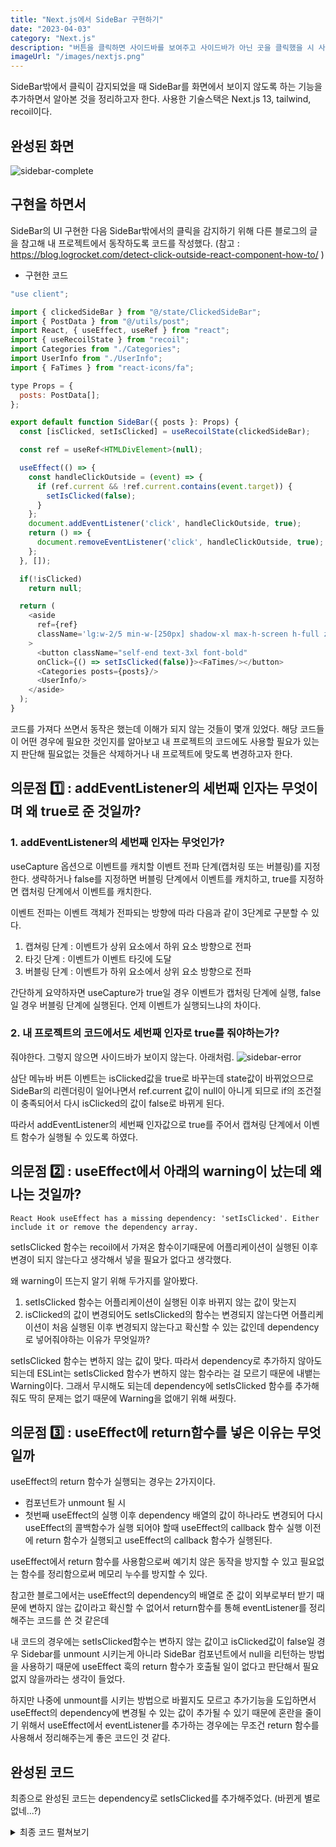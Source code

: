 ```yaml
---
title: "Next.js에서 SideBar 구현하기"
date: "2023-04-03"
category: "Next.js"
description: "버튼을 클릭하면 사이드바를 보여주고 사이드바가 아닌 곳을 클릭했을 시 사이드바를 화면에서 없애기"
imageUrl: "/images/nextjs.png"
---
```

SideBar밖에서 클릭이 감지되었을 때 SideBar를 화면에서 보이지 않도록 하는 기능을 추가하면서 알아본 것을 정리하고자 한다. 사용한 기술스택은 Next.js 13, tailwind, recoil이다. 

## 완성된 화면
![sidebar-complete](/images/sidebar-complete.gif)


## 구현을 하면서
SideBar의 UI 구현한 다음 SideBar밖에서의 클릭을 감지하기 위해 다른 블로그의 글을 참고해 내 프로젝트에서 동작하도록 코드를 작성했다.
(참고 : https://blog.logrocket.com/detect-click-outside-react-component-how-to/ ) 

- 구현한 코드 
```js
"use client";

import { clickedSideBar } from "@/state/ClickedSideBar";
import { PostData } from "@/utils/post";
import React, { useEffect, useRef } from "react";
import { useRecoilState } from "recoil";
import Categories from "./Categories";
import UserInfo from "./UserInfo";
import { FaTimes } from "react-icons/fa";

type Props = {
  posts: PostData[];
};

export default function SideBar({ posts }: Props) {
  const [isClicked, setIsClicked] = useRecoilState(clickedSideBar);

  const ref = useRef<HTMLDivElement>(null);

  useEffect(() => {
    const handleClickOutside = (event) => {
      if (ref.current && !ref.current.contains(event.target)) {
        setIsClicked(false);
      }
    };
    document.addEventListener('click', handleClickOutside, true);
    return () => {
      document.removeEventListener('click', handleClickOutside, true);
    };
  }, []);

  if(!isClicked)
    return null;

  return (
    <aside 
      ref={ref}
      className='lg:w-2/5 min-w-[250px] shadow-xl max-h-screen h-full z-30 fixed flex-col bg-bgMain p-2 mb-14 flex'
    >
      <button className="self-end text-3xl font-bold"
      onClick={() => setIsClicked(false)}><FaTimes/></button>
      <Categories posts={posts}/>
      <UserInfo/>
    </aside>
  );
}
```
코드를 가져다 쓰면서 동작은 했는데 이해가 되지 않는 것들이 몇개 있었다. 해당 코드들이 어떤 경우에 필요한 것인지를 알아보고 내 프로젝트의 코드에도 사용할 필요가 있는지 판단해 필요없는 것들은 삭제하거나 내 프로젝트에 맞도록 변경하고자 한다.  

## 의문점 1️⃣ : addEventListener의 세번째 인자는 무엇이며 왜 true로 준 것일까?

### 1. addEventListener의 세번째 인자는 무엇인가?

useCapture 옵션으로 이벤트를 캐치할 이벤트 전파 단계(캡처링 또는 버블링)를 지정한다. 생략하거나 false를 지정하면 버블링 단계에서 이벤트를 캐치하고, true를 지정하면 캡처링 단계에서 이벤트를 캐치한다. 

이벤트 전파는 이벤트 객체가 전파되는 방향에 따라 다음과 같이 3단계로 구분할 수 있다. 

1. 캡쳐링 단계 : 이벤트가 상위 요소에서 하위 요소 방향으로 전파
2. 타깃 단계 : 이벤트가 이벤트 타깃에 도달
3. 버블링 단계 : 이벤트가 하위 요소에서 상위 요소 방향으로 전파

간단하게 요약하자면 useCapture가 true일 경우 이벤트가 캡처링 단계에 실행, false일 경우 버블링 단계에 실행된다. 언제 이벤트가 실행되느냐의 차이다. 

### 2. 내 프로젝트의 코드에서도 세번째 인자로 true를 줘야하는가?

줘야한다. 그렇지 않으면 사이드바가 보이지 않는다. 아래처럼.
![sidebar-error](/images/sidebar-error.gif)

삼단 메뉴바 버튼 이벤트는 isClicked값을 true로 바꾸는데 state값이 바뀌었으므로 SideBar의 리렌더링이 일어나면서 ref.current 값이 null이 아니게 되므로 if의 조건절이 충족되어서 다시 isClicked의 값이 false로 바뀌게 된다. 

따라서 addEventListener의 세번째 인자값으로 true를 주어서 캡쳐링 단계에서 이벤트 함수가 실행될 수 있도록 하였다.  

## 의문점 2️⃣ : useEffect에서 아래의 warning이 났는데 왜 나는 것일까?

```
React Hook useEffect has a missing dependency: 'setIsClicked'. Either include it or remove the dependency array.

```

setIsClicked 함수는 recoil에서 가져온 함수이기때문에 어플리케이션이 실행된 이후 변경이 되지 않는다고 생각해서 넣을 필요가 없다고 생각했다.

왜 warning이 뜨는지 알기 위해 두가지를 알아봤다.

1. setIsClicked 함수는 어플리케이션이 실행된 이후 바뀌지 않는 값이 맞는지
2. isClicked의 값이 변경되어도 setIsClicked의 함수는 변경되지 않는다면 어플리케이션이 처음 실행된 이후 변경되지 않는다고 확신할 수 있는 값인데 dependency로 넣어줘야하는 이유가 무엇일까?

setIsClicked 함수는 변하지 않는 값이 맞다. 따라서 dependency로 추가하지 않아도 되는데 ESLint는 setIsClicked 함수가 변하지 않는 함수라는 걸 모르기 때문에 내뱉는 Warning이다. 그래서 무시해도 되는데 dependency에 setIsClicked 함수를 추가해줘도 딱히 문제는 없기 때문에 Warning을 없애기 위해 써줬다.

## 의문점 3️⃣ : useEffect에 return함수를 넣은 이유는 무엇일까

useEffect의 return 함수가 실행되는 경우는 2가지이다.

- 컴포넌트가 unmount 될 시 
- 첫번째 useEffect의 실행 이후 dependency 배열의 값이 하나라도 변경되어 다시 useEffect의 콜백함수가 실행 되어야 할때 useEffect의 callback 함수 실행 이전에 return 함수가 실행되고 useEffect의 callback 함수가 실행된다.

useEffect에서 return 함수를 사용함으로써 예기치 않은 동작을 방지할 수 있고 필요없는 함수를 정리함으로써 메모리 누수를 방지할 수 있다.

참고한 블로그에서는 useEffect의 dependency의 배열로 준 값이 외부로부터 받기 때문에 변하지 않는 값이라고 확신할 수 없어서 return함수를 통해 eventListener를 정리해주는 코드를 쓴 것 같은데 

내 코드의 경우에는 setIsClicked함수는 변하지 않는 값이고  isClicked값이 false일 경우 Sidebar를 unmount 시키는게 아니라 SideBar 컴포넌트에서 null을 리턴하는 방법을 사용하기 때문에 useEffect 훅의 return 함수가 호출될 일이 없다고 판단해서 필요없지 않을까라는 생각이 들었다.

하지만 나중에 unmount를 시키는 방법으로 바뀔지도 모르고 추가기능을 도입하면서 useEffect의 dependency에 변경될 수 있는 값이 추가될 수 있기 때문에 혼란을 줄이기 위해서 useEffect에서 eventListener를 추가하는 경우에는 무조건 return 함수를 사용해서 정리해주는게 좋은 코드인 것 같다.

## 완성된 코드
최종으로 완성된 코드는 dependency로 setIsClicked를 추가해주었다. (바뀐게 별로 없네...?)

<details>
<summary>최종 코드 펼쳐보기</summary>
```js
"use client";

import { clickedSideBar } from "@/state/ClickedSideBar";
import { PostData } from "@/service/post";
import React, { useEffect, useRef } from "react";
import { useRecoilState } from "recoil";
import Categories from "./Categories";
import UserInfo from "./UserInfo";
import { FaTimes } from "react-icons/fa";
import { assertIsNode } from "@/util/assertion";

type Props = {
  posts: PostData[];
};

export default function SideBar({ posts }: Props) {
  const [isClicked, setIsClicked] = useRecoilState(clickedSideBar);

  const ref = useRef<HTMLDivElement>(null);

  useEffect(() => {
    const handleClickOutside = (e: MouseEvent) => {
      assertIsNode(e.target);
      
      if (ref.current && !ref.current.contains(e.target)) {
        setIsClicked(false);
      }
    };

    document.addEventListener('click', handleClickOutside, true);
    
    return () => {
      document.removeEventListener('click', handleClickOutside, true);
    };
  }, [setIsClicked]);

  if(!isClicked)
    return null;

  return (
    <aside 
     ref={ref}
      className='lg:w-2/5 min-w-[250px] shadow-xl max-h-screen h-full z-30 fixed flex-col bg-bgMain p-2 mb-14 flex'
    >
      <button className="self-end text-3xl font-bold"
      onClick={() => setIsClicked(false)}><FaTimes/></button>
      <Categories posts={posts}/>
      <UserInfo/>
    </aside>
  );
}

```
</details>


참고 
-  https://blog.logrocket.com/useeffect-hook-complete-guide/#importance-dependency-array

- https://blog.logrocket.com/understanding-react-useeffect-cleanup-function/